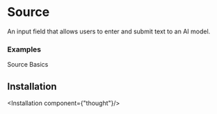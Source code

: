 # Source
An input field that allows users to enter and submit text to an AI model.


### Examples
Source Basics

<ComponentPreview component="thought"/>

## Installation

<Installation component={"thought"}/>

<br/>
<br/>
